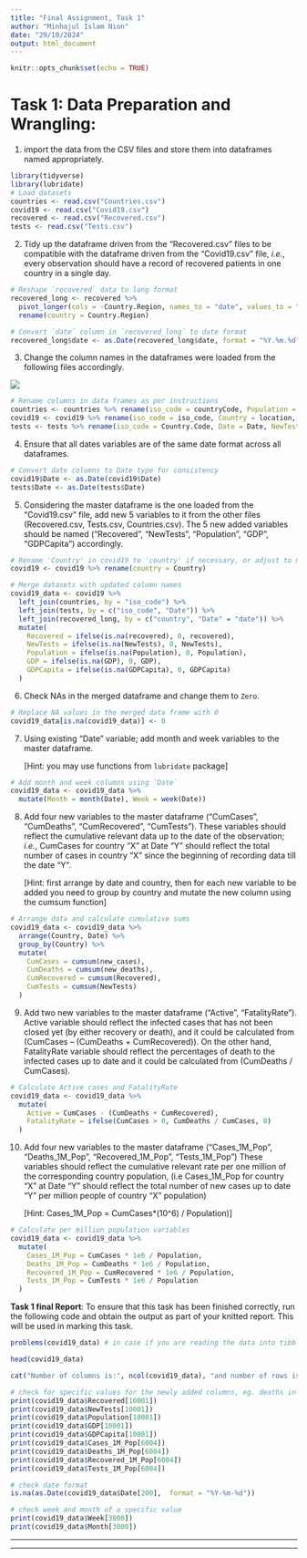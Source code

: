 ---
title: "Final Assignment, Task 1"
author: "Minhajul Islam Nion"
date: "29/10/2024"
output: html_document
---

```{r setup, include=FALSE}
knitr::opts_chunk$set(echo = TRUE)
```
# Task 1: Data Preparation and Wrangling:

1.	import the data from the CSV files and store them into dataframes named appropriately. 

```{r}
library(tidyverse)
library(lubridate)
# Load datasets
countries <- read.csv("Countries.csv")
covid19 <- read.csv("Covid19.csv")
recovered <- read.csv("Recovered.csv")
tests <- read.csv("Tests.csv")

```


2.	Tidy up the dataframe driven from the “Recovered.csv” files to be compatible with the dataframe driven from the “Covid19.csv” file, _i.e._, every observation should have a record of recovered patients in one country in a single day. 


```{r}
# Reshape `recovered` data to long format
recovered_long <- recovered %>%
  pivot_longer(cols = -Country.Region, names_to = "date", values_to = "recovered") %>%
  rename(country = Country.Region)

# Convert `date` column in `recovered_long` to date format
recovered_long$date <- as.Date(recovered_long$date, format = "%Y.%m.%d")


```
3.	Change the column names in the dataframes were loaded from the following files accordingly.

![](datanames.png)


```{r}
# Rename columns in data frames as per instructions
countries <- countries %>% rename(iso_code = countryCode, Population = popData2018, GDP = GDP, GDPCapita = GDP.capita)
covid19 <- covid19 %>% rename(iso_code = iso_code, Country = location, Date = date)
tests <- tests %>% rename(iso_code = Country.Code, Date = Date, NewTests = New.Tests)


```

4.	Ensure that all dates variables are of the same date format across all dataframes. 

```{r}
# Convert date columns to Date type for consistency
covid19$Date <- as.Date(covid19$Date)
tests$Date <- as.Date(tests$Date)


```

5.	Considering the master dataframe is the one loaded from the “Covid19.csv” file, add new 5 variables to it from the other files (Recovered.csv, Tests.csv, Countries.csv). The 5 new added variables should be named (“Recovered”, “NewTests”, “Population”, “GDP”, “GDPCapita”) accordingly.


```{r}
# Rename 'Country' in covid19 to 'country' if necessary, or adjust to match the column in covid19
covid19 <- covid19 %>% rename(country = Country)

# Merge datasets with updated column names
covid19_data <- covid19 %>%
  left_join(countries, by = "iso_code") %>%
  left_join(tests, by = c("iso_code", "Date")) %>%
  left_join(recovered_long, by = c("country", "Date" = "date")) %>%
  mutate(
    Recovered = ifelse(is.na(recovered), 0, recovered),
    NewTests = ifelse(is.na(NewTests), 0, NewTests),
    Population = ifelse(is.na(Population), 0, Population),
    GDP = ifelse(is.na(GDP), 0, GDP),
    GDPCapita = ifelse(is.na(GDPCapita), 0, GDPCapita)
  )


```

6.	Check NAs in the merged dataframe and change them to `Zero`. 

```{r}
# Replace NA values in the merged data frame with 0
covid19_data[is.na(covid19_data)] <- 0


```

7.	Using existing “Date” variable; add month and week variables to the master dataframe. 
    
    [Hint: you may use functions from `lubridate` package]

```{r}
# Add month and week columns using `Date`
covid19_data <- covid19_data %>%
  mutate(Month = month(Date), Week = week(Date))


```

8. Add four new variables to the master dataframe (“CumCases”, “CumDeaths”, “CumRecovered”, “CumTests”). These variables should reflect the cumulative relevant data up to the date of the observation; _i.e._, CumCases for country “X” at Date “Y” should reflect the total number of cases in country “X” since the beginning of recording data till the date “Y”. 

    [Hint: first arrange by date and country, then for each new variable to be added you need to group by country and mutate the new column using the cumsum function]

```{r}
# Arrange data and calculate cumulative sums
covid19_data <- covid19_data %>%
  arrange(Country, Date) %>%
  group_by(Country) %>%
  mutate(
    CumCases = cumsum(new_cases),
    CumDeaths = cumsum(new_deaths),
    CumRecovered = cumsum(Recovered),
    CumTests = cumsum(NewTests)
  )


```

9. Add two new variables to the master dataframe (“Active”, “FatalityRate”). Active variable should reflect the infected cases that has not been closed yet (by either recovery or death), and it could be calculated from (CumCases – (CumDeaths + CumRecovered)). On the other hand, FatalityRate variable should reflect the percentages of death to the infected cases up to date and it could be calculated from (CumDeaths / CumCases). 

```{r}
# Calculate Active cases and FatalityRate
covid19_data <- covid19_data %>%
  mutate(
    Active = CumCases - (CumDeaths + CumRecovered),
    FatalityRate = ifelse(CumCases > 0, CumDeaths / CumCases, 0)
  )


```

10. Add four new variables to the master dataframe (“Cases_1M_Pop”, “Deaths_1M_Pop”, “Recovered_1M_Pop”, “Tests_1M_Pop”) These variables should reflect the cumulative relevant rate per one million of the corresponding country population, (i.e Cases_1M_Pop for country “X” at Date “Y” should reflect the total number of new cases up to date “Y” per million people of country “X” population)

    [Hint: Cases_1M_Pop = CumCases*(10^6) / Population)]

```{r}
# Calculate per million population variables
covid19_data <- covid19_data %>%
  mutate(
    Cases_1M_Pop = CumCases * 1e6 / Population,
    Deaths_1M_Pop = CumDeaths * 1e6 / Population,
    Recovered_1M_Pop = CumRecovered * 1e6 / Population,
    Tests_1M_Pop = CumTests * 1e6 / Population
  )


```

**Task 1 final Report**: To ensure that this task has been finished correctly, run the following code and obtain the output as part of your knitted report. This will be used in marking this task.  

```{r}

problems(covid19_data) # in case if you are reading the data into tibbles

head(covid19_data)

cat("Number of columns is:", ncol(covid19_data), "and number of rows is:", nrow(covid19_data), "\n")

# check for specific values for the newly added columns, eg. deaths in a specific day
print(covid19_data$Recovered[10001])
print(covid19_data$NewTests[10001])
print(covid19_data$Population[10001])
print(covid19_data$GDP[10001])
print(covid19_data$GDPCapita[10001])
print(covid19_data$Cases_1M_Pop[6004])
print(covid19_data$Deaths_1M_Pop[6004])
print(covid19_data$Recovered_1M_Pop[6004])
print(covid19_data$Tests_1M_Pop[6004])

# check date format
is.na(as.Date(covid19_data$Date[200],  format = "%Y-%m-%d"))

# check week and month of a specific value
print(covid19_data$Week[3000])
print(covid19_data$Month[3000])

```

----

*** 